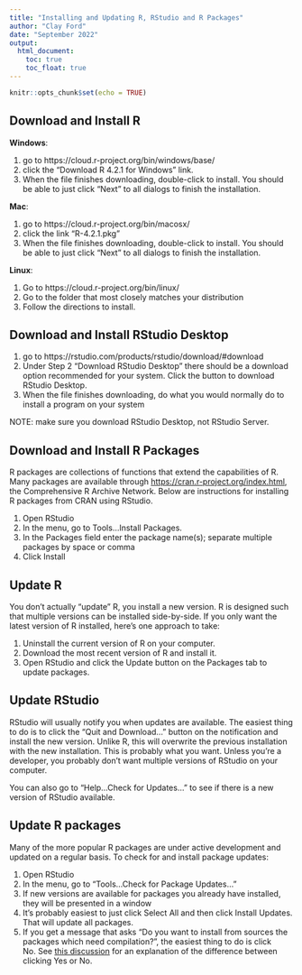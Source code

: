 ```yaml
---
title: "Installing and Updating R, RStudio and R Packages"
author: "Clay Ford"
date: "September 2022"
output: 
  html_document:
    toc: true
    toc_float: true
---
```


```r
knitr::opts_chunk$set(echo = TRUE)
```

## Download and Install R
 
**Windows**:

1. go to https://cloud.r-project.org/bin/windows/base/
2. click the "Download R 4.2.1 for Windows" link.
3. When the file finishes downloading, double-click to install. You should be able to just click "Next" to all dialogs to finish the installation.
 
**Mac**:

1. go to https://cloud.r-project.org/bin/macosx/
2. click the link "R-4.2.1.pkg"
3. When the file finishes downloading, double-click to install. You should be able to just click "Next" to all dialogs to finish the installation.
 
**Linux**:

1. Go to https://cloud.r-project.org/bin/linux/
2. Go to the folder that most closely matches your distribution
3. Follow the directions to install.
 
## Download and Install RStudio Desktop
 
1. go to https://rstudio.com/products/rstudio/download/#download
2. Under Step 2 "Download RStudio Desktop" there should be a download option recommended for your system. Click the button to download RStudio Desktop.
3. When the file finishes downloading, do what you would normally do to install a program on your system
 
NOTE: make sure you download RStudio Desktop, not RStudio Server.

## Download and Install R Packages

R packages are collections of functions that extend the capabilities of R. Many packages are available through [https://cran.r-project.org/index.html](CRAN), the Comprehensive R Archive Network. Below are instructions for installing R packages from CRAN using RStudio. 

1.	Open RStudio
2.	In the menu, go to Tools...Install Packages.
3.	In the Packages field enter the package name(s); separate multiple packages by space or comma
4.	Click Install


## Update R

You don't actually "update" R, you install a new version. R is designed such that multiple versions can be installed side-by-side. If you only want the latest version of R installed, here's one approach to take:

1. Uninstall the current version of R on your computer.
2. Download the most recent version of R and install it.
3. Open RStudio and click the Update button on the Packages tab to update packages.

## Update RStudio

RStudio will usually notify you when updates are available. The easiest thing to do is to click the "Quit and Download..." button on the notification and install the new version. Unlike R, this will overwrite the previous installation with the new installation. This is probably what you want. Unless you're a developer, you probably don't want multiple versions of RStudio on your computer. 

You can also go to "Help...Check for Updates..." to see if there is a new version of RStudio available. 

## Update R packages

Many of the more popular R packages are under active development and updated on a regular basis. To check for and install package updates:

1.	Open RStudio
2.	In the menu, go to "Tools...Check for Package Updates..."
3.	If new versions are available for packages you already have installed, they will be presented in a window 
4.	It's probably easiest to just click Select All and then click Install Updates. That will update all packages.
5.	If you get a message that asks "Do you want to install from sources the packages which need compilation?", the easiest thing to do is click No. See [this discussion](https://community.rstudio.com/t/meaning-of-common-message-when-install-a-package-there-are-binary-versions-available-but-the-source-versions-are-later/2431) for an explanation of the difference between clicking Yes or No.

